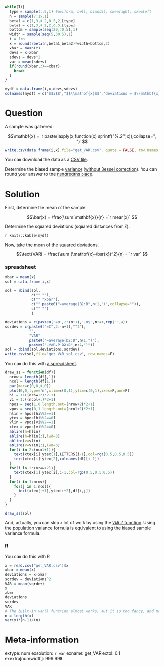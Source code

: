 ```r
while(T){
  type = sample(1:5,1) #uniform, bell, bimodal, skewright, skewleft
  n = sample(7:15,1)
  beta1 = c(1,3,0.2,0.5,2)[type]
  beta2 = c(1,3,0.2,2,0.5)[type]
  bottom = sample(seq(20,70,5),1)
  width = sample(seq(5,30,5),1)
  i = 1:n
  x = round(rbeta(n,beta1,beta2)*width+bottom,2)
  xbar = mean(x)
  devs = x-xbar
  sdevs = devs^2
  var = mean(sdevs)
  if(round(xbar,2)==xbar){
    break
  }
}

mydf = data.frame(i,x,devs,sdevs)
colnames(mydf) = c("$$i$$","$$\\mathbf{x}$$","deviations = $\\mathbf{x}-\\bar{x}$","SqrDev = $(\\mathbf{x}-\\bar{x})^2$")
```


Question
========

A sample was gathered. 

$$\mathbf{x} = `r paste(lapply(x,function(x) sprintf("%.2f",x)),collapse=", ")` $$


```r
write.csv(data.frame(i,x),file="get_VAR.csv", quote = FALSE, row.names = FALSE)
```

You can download the data as a [CSV file](get_VAR.csv).

Determine the biased sample [variance](https://en.wikipedia.org/wiki/Variance#Sample_variance){target="blank"} ([without Bessel correction](https://en.wikipedia.org/wiki/Bessel's_correction#Formula){target="blank"}).  You can round your answer to the [hundredths place](https://en.wikipedia.org/wiki/Orders_of_magnitude_(numbers)#10%E2%88%922){target="blank"}.


Solution
========

First, determine the mean of the sample.

$$\bar{x} = \frac{\sum \mathbf{x}}{n} =`r mean(x)` $$

Determine the squared deviations (squared distances from $\bar{x}$).

`r knitr::kable(mydf)`


Now, take the mean of the squared deviations.

$$\text{VAR} = \frac{\sum (\mathbf{x}-\bar{x})^2}{n} = `r var` $$

### spreadsheet

```r
xbar = mean(x)
sol = data.frame(i,x)

sol = rbind(sol,
            c("",""),
            c("","xbar"),
            c("",paste0("=average(B2:B",n+1,")",collapse="")),
            c("","")
            )

deviations = c(paste0("=B",2:(n+1),"-B$",n+4),rep("",4))
sqrdev = c(paste0("=C",2:(n+1),"^2"),
           "",
           "VAR",
           paste0("=average(D2:D",n+1,")"),
           paste0("=VAR.P(B2:B",n+1,")"))
sol = cbind(sol,deviations,sqrdev)
write.csv(sol,file="get_VAR_sol.csv", row.names=F)

```

You can do this with [a spreadsheet](get_VAR_sol.csv).

```r
draw_ss = function(df){
  nrow = length(df[,1])
  ncol = length(df[1,])
  par(mar=c(0,0,0,0))
  plot(0,0,type="n",xlim=c(0,1),ylim=c(0,1),axes=F,ann=F)
  hi = 1:((nrow+2)*2+1)
  vi = 1:((ncol+1)*2+1)
  hpos = seq(1,0,length.out=(nrow+2)*2+1)
  vpos = seq(0,1,length.out=(ncol+1)*2+1)
  hlin = hpos[hi%%2==1]
  ytex = hpos[hi%%2==0]
  vlin = vpos[vi%%2==1]
  xtex = vpos[vi%%2==0]
  abline(h=hlin)
  abline(h=hlin[2],lwd=3)
  abline(v=vlin)
  abline(v=vlin[2],lwd=3)
  for(i in 2:(ncol+1)){
    text(xtex[i],ytex[1],LETTERS[i-1],col=rgb(0.5,0.5,0.5))
    text(xtex[i],ytex[2],colnames(df)[i-1])
  }    
  for(i in 2:(nrow+2)){
    text(xtex[1],ytex[i],i-1,col=rgb(0.5,0.5,0.5))
  }
  for(i in 1:nrow){
    for(j in 1:ncol){
      text(xtex[j+1],ytex[i+2],df[i,j])
    }
  }
}

draw_ss(sol)
```

And, actually, you can skip a lot of work by using the [`VAR.P` function](https://wiki.openoffice.org/wiki/Documentation/How_Tos/Calc:_VARP_function){target="blank"}. Using the population variance formula is equivalent to using the biased sample variance formula.


### R

You can do this with R

```r
x = read.csv("get_VAR.csv")$x
xbar = mean(x)
deviations = x-xbar
sqrdev = deviations^2
VAR = mean(sqrdev)
x
xbar
deviations
sqrdev
VAR
# The built-in var() function almost works, but it is too fancy, and makes a Bessel correction. To use it, we need to undo the Bessel correction.
n = length(x)
var(x)*(n-1)/(n)
```


Meta-information
================
extype: num
exsolution: `r var`
exname: get_VAR
extol: 0.1
exextra[numwidth]: 999.999